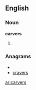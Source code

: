 ==English==

===Noun===
'''carvers'''

# {{plural of|[[carver]]}}

===Anagrams===
* {{alphagram|acerrsv}}
* [[cravers#English|cravers]]


[[ar:carvers]]